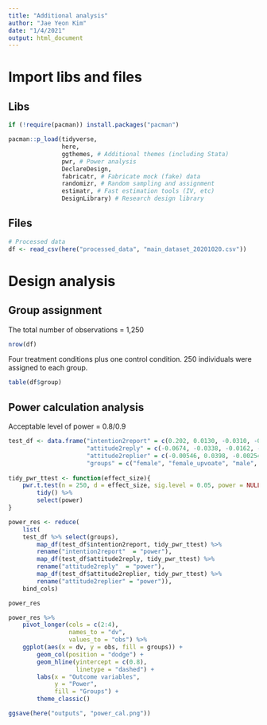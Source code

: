 ```yaml
---
title: "Additional analysis"
author: "Jae Yeon Kim"
date: "1/4/2021"
output: html_document
---
```


# Import libs and files 

## Libs 

```r

if (!require(pacman)) install.packages("pacman")

pacman::p_load(tidyverse, 
               here,
               ggthemes, # Additional themes (including Stata)
               pwr, # Power analysis 
               DeclareDesign, 
               fabricatr, # Fabricate mock (fake) data  
               randomizr, # Random sampling and assignment 
               estimatr, # Fast estimation tools (IV, etc) 
               DesignLibrary) # Research design library 

```

## Files 

```r

# Processed data 
df <- read_csv(here("processed_data", "main_dataset_20201020.csv"))

```

# Design analysis 

## Group assignment 

The total number of observations = 1,250 

```r

nrow(df)

```

Four treatment conditions plus one control condition. 250 individuals were assigned to each group. 

```r

table(df$group)

```

## Power calculation analysis 

Acceptable level of power = 0.8/0.9 

```r
test_df <- data.frame("intention2report" = c(0.202, 0.0130, -0.0310, -0.0323),
                      "attitude2reply" = c(-0.0674, -0.0338, -0.0162, -0.0584),
                      "attitude2replier" = c(-0.00546, 0.0398, -0.00254, -0.0647),
                      "groups" = c("female", "female_upvoate", "male", "male_upvote"))
 
tidy_pwr_ttest <- function(effect_size){
    pwr.t.test(n = 250, d = effect_size, sig.level = 0.05, power = NULL) %>%
        tidy() %>%
        select(power)
}

power_res <- reduce(
    list( 
    test_df %>% select(groups),
        map_df(test_df$intention2report, tidy_pwr_ttest) %>%
        rename("intention2report"  = "power"),
        map_df(test_df$attitude2reply, tidy_pwr_ttest) %>%
        rename("attitude2reply"  = "power"),
        map_df(test_df$attitude2replier, tidy_pwr_ttest) %>%
        rename("attitude2replier" = "power")), 
    bind_cols)

power_res
```


```r

power_res %>%
    pivot_longer(cols = c(2:4),
                 names_to = "dv",
                 values_to = "obs") %>%
    ggplot(aes(x = dv, y = obs, fill = groups)) +
        geom_col(position = "dodge") +
        geom_hline(yintercept = c(0.8), 
                   linetype = "dashed") +
        labs(x = "Outcome variables", 
             y = "Power", 
             fill = "Groups") +
        theme_classic()

ggsave(here("outputs", "power_cal.png"))

```

